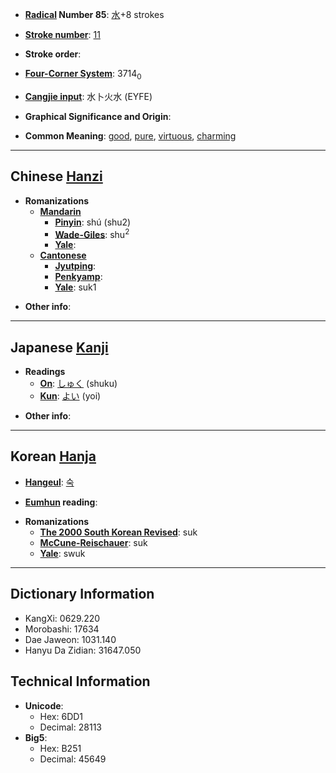 * '''[[Wiktionary:Chinese radical index| Radical]] Number 85''': [[Wiktionary:Chinese radical index 水|水]]+8 strokes

* '''[[Wiktionary:Chinese total strokes index|Stroke number]]''': [[Wiktionary:Chinese total strokes index 11|11]]

* '''Stroke order''': 

* '''[[Wiktionary:Chinese four corner index|Four-Corner System]]''': 3714<sub>0</sub>

* '''[[Wiktionary:Chinese Cangjie index|Cangjie input]]''': 水卜火水 (EYFE)

* '''Graphical Significance and Origin''': 

* '''Common Meaning''': [[good]], [[pure]], [[virtuous]], [[charming]]

----

== Chinese [[Hanzi]] ==

* '''Romanizations'''
** '''[[Mandarin]]'''
*** '''[[Pinyin]]''': shú (shu2)
*** '''[[Wade-Giles]]''': shu<sup>2</sup>
*** '''[[Yale]]''': 
** '''[[Cantonese]]'''
*** '''[[Jyutping]]''':
*** '''[[Penkyamp]]''': 
*** '''[[Yale]]''': suk1

* '''Other info''': 

----

== Japanese [[Kanji]] ==

* '''Readings'''
** '''[[On]]''': [[しゅく]] (shuku)
** '''[[Kun]]''': [[よい]] (yoi)

* '''Other info''':  

----

== Korean [[Hanja]] ==

* '''[[Hangeul]]''': [[숙]]

* '''[[Eumhun]] reading''': 

* '''Romanizations'''
** '''[[The 2000 South Korean Revised Romanization|The 2000 South Korean Revised]]''': suk
** '''[[McCune-Reischauer]]''': suk
** '''[[Yale]]''': swuk

----

== Dictionary Information ==

* KangXi: 0629.220
* Morobashi: 17634
* Dae Jaweon: 1031.140
* Hanyu Da Zidian: 31647.050

== Technical Information ==

* '''Unicode''':
** Hex: 6DD1
** Decimal: 28113
* '''Big5''':
** Hex: B251
** Decimal: 45649